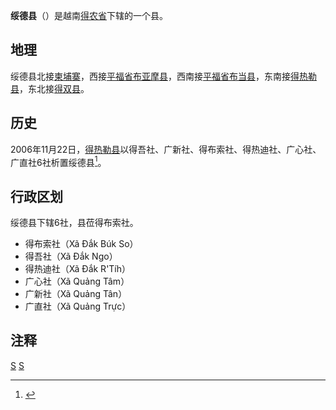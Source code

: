 {{Infobox Settlement
|name                   = 绥德县
|settlement_type        = 县
|official_name          = 
|other_name             = 
|native_name            = {{lang|vi|Huyện Tuy Đức}}
|nickname               = 
|motto                  = 
|image_skyline          = 
|imagesize              = 
|image_caption          = 
|image_flag             = 
|flag_size              = 
|image_seal             = 
|seal_size              = 
|image_shield           = 
|shield_size            = 
|image_blank_emblem     = 
|blank_emblem_size      = 
|image_map              = {{Infobox mapframe|frame-width=250|zoom=10}}
|mapsize                = 
|map_caption            = 
|image_map1             = 
|mapsize1               = 
|map_caption1           = 
|pushpin_map            = Vietnam
|pushpin_label_position = bottom
|pushpin_map_caption    = 
|pushpin_map1           = 
|pushpin_label_position1= 
|pushpin_map_caption1   = 
|subdivision_type       = 国家
|subdivision_name       = {{flag|Vietnam}}
|subdivision_type1      = [[越南行政区划|省]]
|subdivision_name1      = [[得农省|得农省]]
|subdivision_type2      = 行政区划
|subdivision_name2      = 6社
|subdivision_type3      = 
|subdivision_name3      = 
|seat_type              = 县莅
|seat                   = {{link-vi|得布索社|Đắk Buk So}}
|government_type        = 
|leader_title           = 
|leader_name            = 
|leader_title1          = 
|leader_name1           = 
|established_title      = 
|established_date       = 
|area_magnitude         = 
|unit_pref              = 
|area_footnotes         = 
|area_total_km2         = 1123.27
|area_land_km2          = 
|area_water_km2         = 
|area_water_percent     = 
|area_urban_km2         = 
|area_metro_km2         = 
|population_as_of       = 2017年
|population_footnotes   = 
|population_note        = 
|population_total       = 52303
|population_density_km2 = auto
|population_metro             = 
|population_density_metro_km2 = 
|population_urban             = 
|population_density_urban_km2 = 
|timezone               = [[越南标准时间|越南标准时间]]
|utc_offset             = +7
|elevation_footnotes    = 
|elevation_m            = 
|coor_type              = 
|coordinates            = 
|postal_code_type       = 
|postal_code            = 
|area_code              = 
|website                = [http://tuyduc.daknong.gov.vn 绥德县电子信息门户网站]
|footnotes              = 
}}
'''绥德县'''（{{vie|v='''Huyện Tuy Đức'''}}）是越南[[得农省|得农省]]下辖的一个县。

==地理==
绥德县北接[[柬埔寨|柬埔寨]]，西接[[平福省|平福省]][[布亚摩县|布亚摩县]]，西南接[[平福省|平福省]][[布当县|布当县]]，东南接[[得热勒县|得热勒县]]，东北接[[得双县|得双县]]。

==历史==
2006年11月22日，[[得热勒县|得热勒县]]以得吾社、广新社、得布索社、得热迪社、广心社、广直社6社析置绥德县<ref>{{Cite web |url=https://thuvienphapluat.vn/van-ban/Bat-dong-san/Nghi-dinh-142-2006-ND-CP-dieu-chinh-dia-gioi-hanh-chinh-xa-huyen-thanh-lap-xa-thuoc-huyen-Dak-R-Lap-Song-Mil-thanh-lap-Tuy-Duc-thuoc-Dak-Nong-15650.aspx |title=Nghị định 142/2006/NĐ-CP về việc điều chỉnh địa giới hành chính xã, huyện; thành lập xã thuộc các huyện Đắk R'Lấp, Đắk Song, Đắk Mil và thành lập huyện Tuy Đức thuộc tỉnh Đắk Nông |accessdate=2020-02-27 |archive-date=2020-02-27 |archive-url=https://web.archive.org/web/20200227091435/https://thuvienphapluat.vn/van-ban/Bat-dong-san/Nghi-dinh-142-2006-ND-CP-dieu-chinh-dia-gioi-hanh-chinh-xa-huyen-thanh-lap-xa-thuoc-huyen-Dak-R-Lap-Song-Mil-thanh-lap-Tuy-Duc-thuoc-Dak-Nong-15650.aspx |dead-url=no }}</ref>。

==行政区划==
绥德县下辖6社，县莅得布索社。
*得布索社（Xã Đắk Búk So）
*得吾社（Xã Đắk Ngo）
*得热迪社（Xã Đắk R'Tíh）
*广心社（Xã Quảng Tâm）
*广新社（Xã Quảng Tân）
*广直社（Xã Quảng Trực）

==注释==
{{reflist}}
{{得农省行政区划}}
{{越南西原之县市镇区域划分}}

[[Category:越南县份|S]]
[[Category:得农省|S]]